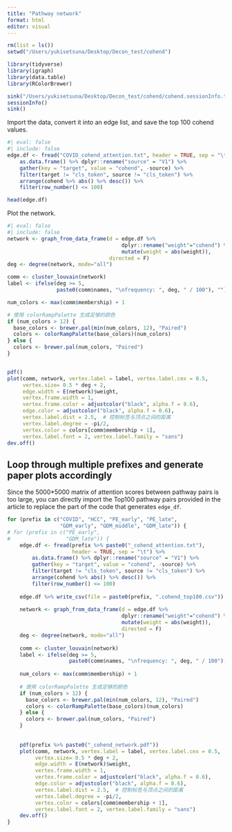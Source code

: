 ```yaml
---
title: "Pathway network"
format: html
editor: visual
---
```


```r
rm(list = ls())
setwd("/Users/yukisetsuna/Desktop/Decon_test/cohend")

library(tidyverse)
library(igraph)
library(data.table)
library(RColorBrewer)
```

```r
sink("/Users/yukisetsuna/Desktop/Decon_test/cohend/cohend.sessionInfo.txt")
sessionInfo()
sink()
```

Import the data, convert it into an edge list, and save the top 100 cohend values.

```r
#| eval: false
#| include: false
edge.df <- fread("COVID_cohend_attention.txt", header = TRUE, sep = "\t") %>%
    as.data.frame() %>% dplyr::rename("source" = "V1") %>% 
    gather(key = "target", value = "cohend", -source) %>%
    filter(target != "cls_token", source != "cls_token") %>%
    arrange(cohend %>% abs() %>% desc()) %>%
    filter(row_number() <= 100)

head(edge.df)
```

Plot the network.

```r
#| eval: false
#| include: false
network <- graph_from_data_frame(d = edge.df %>% 
                                     dplyr::rename("weight"="cohend") %>%
                                     mutate(weight = abs(weight)), 
                                 directed = F)
deg <- degree(network, mode="all")

comm <- cluster_louvain(network)
label <- ifelse(deg >= 5, 
                paste0(comm$names, "\nfrequency: ", deg, " / 100"), "")

num_colors <- max(comm$membership) + 1

# 使用 colorRampPalette 生成足够的颜色
if (num_colors > 12) {
  base_colors <- brewer.pal(min(num_colors, 12), "Paired")
  colors <- colorRampPalette(base_colors)(num_colors)
} else {
  colors <- brewer.pal(num_colors, "Paired")
}


pdf()
plot(comm, network, vertex.label = label, vertex.label.cex = 0.5, 
     vertex.size= 0.5 * deg + 2,
     edge.width = E(network)$weight,
     vertex.frame.width = 1,
     vertex.frame.color = adjustcolor("black", alpha.f = 0.6),
     edge.color = adjustcolor("black", alpha.f = 0.6),
     vertex.label.dist = 2.5,  # 控制标签与顶点之间的距离
     vertex.label.degree = -pi/2,
     vertex.color = colors[comm$membership + 1],
     vertex.label.font = 2, vertex.label.family = "sans")
dev.off()
```

## Loop through multiple prefixes and generate paper plots accordingly

Since the 5000\*5000 matrix of attention scores between pathway pairs is too large, you can directly import the Top100 pathway pairs provided in the article to replace the part of the code that generates `edge_df`.

```r
for (prefix in c("COVID", "HCC", "PE_early", "PE_late",
                 "GDM_early", "GDM_middle", "GDM_late")) {
# for (prefix in c("PE_early", 
#                  "GDM_late")) {
    edge.df <- fread(prefix %>% paste0("_cohend_attention.txt"), 
                     header = TRUE, sep = "\t") %>%
        as.data.frame() %>% dplyr::rename("source" = "V1") %>% 
        gather(key = "target", value = "cohend", -source) %>%
        filter(target != "cls_token", source != "cls_token") %>%
        arrange(cohend %>% abs() %>% desc()) %>%
        filter(row_number() <= 100)
    
    edge.df %>% write_csv(file = paste0(prefix, ".cohend_top100.csv"))
    
    network <- graph_from_data_frame(d = edge.df %>% 
                                     dplyr::rename("weight"="cohend") %>%
                                     mutate(weight = abs(weight)), 
                                     directed = F)
    deg <- degree(network, mode="all")
    
    comm <- cluster_louvain(network)
    label <- ifelse(deg >= 5, 
                    paste0(comm$names, "\nfrequency: ", deg, " / 100"), "")
    
    num_colors <- max(comm$membership) + 1
    
    # 使用 colorRampPalette 生成足够的颜色
    if (num_colors > 12) {
      base_colors <- brewer.pal(min(num_colors, 12), "Paired")
      colors <- colorRampPalette(base_colors)(num_colors)
    } else {
      colors <- brewer.pal(num_colors, "Paired")
    }
    
    
    pdf(prefix %>% paste0("_cohend_network.pdf"))
    plot(comm, network, vertex.label = label, vertex.label.cex = 0.5, 
         vertex.size= 0.5 * deg + 2,
         edge.width = E(network)$weight,
         vertex.frame.width = 1,
         vertex.frame.color = adjustcolor("black", alpha.f = 0.6),
         edge.color = adjustcolor("black", alpha.f = 0.6),
         vertex.label.dist = 2.5,  # 控制标签与顶点之间的距离
         vertex.label.degree = -pi/2,
         vertex.color = colors[comm$membership + 1],
         vertex.label.font = 2, vertex.label.family = "sans")
    dev.off()
}
```
